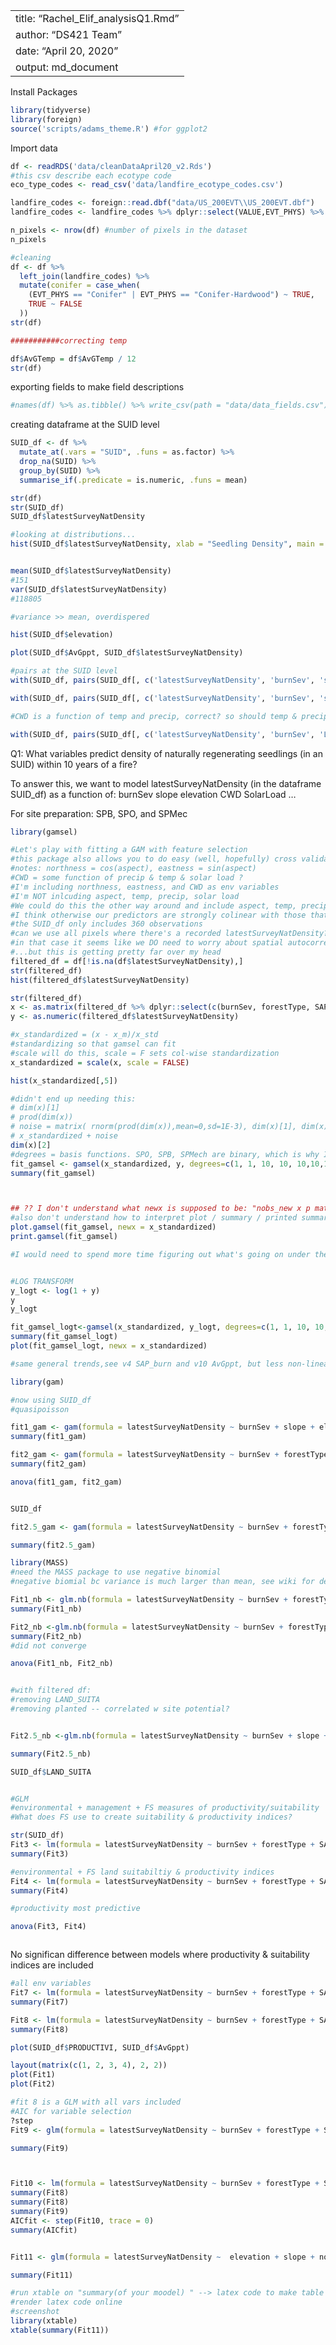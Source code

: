 
---
title: "Rachel_Elif_analysisQ1.Rmd"
author: "DS421 Team"
date: "April 20, 2020"
output: md_document
---
Install Packages
```r
library(tidyverse)
library(foreign)
source('scripts/adams_theme.R') #for ggplot2
```

Import data
```r
df <- readRDS('data/cleanDataApril20_v2.Rds')
#this csv describe each ecotype code
eco_type_codes <- read_csv('data/landfire_ecotype_codes.csv')

landfire_codes <- foreign::read.dbf("data/US_200EVT\\US_200EVT.dbf")
landfire_codes <- landfire_codes %>% dplyr::select(VALUE,EVT_PHYS) %>% rename(landfire2016 = VALUE)

n_pixels <- nrow(df) #number of pixels in the dataset 
n_pixels
```


```r
#cleaning
df <- df %>%
  left_join(landfire_codes) %>%
  mutate(conifer = case_when(
    (EVT_PHYS == "Conifer" | EVT_PHYS == "Conifer-Hardwood") ~ TRUE,
    TRUE ~ FALSE
  ))
str(df)

###########correcting temp

df$AvGTemp = df$AvGTemp / 12
str(df)
```

exporting fields to make field descriptions
```r
#names(df) %>% as.tibble() %>% write_csv(path = "data/data_fields.csv")
```


creating dataframe at the SUID level
```r
SUID_df <- df %>%
  mutate_at(.vars = "SUID", .funs = as.factor) %>%
  drop_na(SUID) %>%
  group_by(SUID) %>%
  summarise_if(.predicate = is.numeric, .funs = mean) 
```


```r
str(df)
str(SUID_df)
SUID_df$latestSurveyNatDensity
```



```r
#looking at distributions...
hist(SUID_df$latestSurveyNatDensity, xlab = "Seedling Density", main = "Histogram of Natural Regeneration Seedling Desnity")


mean(SUID_df$latestSurveyNatDensity)
#151
var(SUID_df$latestSurveyNatDensity)
#118805

#variance >> mean, overdispered

hist(SUID_df$elevation)

plot(SUID_df$AvGppt, SUID_df$latestSurveyNatDensity)

```

```r
#pairs at the SUID level
with(SUID_df, pairs(SUID_df[, c('latestSurveyNatDensity', 'burnSev', 'slope', 'elevation', 'CWD', 'SolarLoad')])) #, 'SPB', 'SPO', 'SPMec', 'LAND_SUITA', 'PRODUCTIVI')]))

with(SUID_df, pairs(SUID_df[, c('latestSurveyNatDensity', 'burnSev', 'slope', 'elevation', 'CWD', 'AvGTemp', 'AvGppt')]))

#CWD is a function of temp and precip, correct? so should temp & precip not be included as features in the model as their variation should be captured by CWD??

with(SUID_df, pairs(SUID_df[, c('latestSurveyNatDensity', 'burnSev', 'LAND_SUITA', 'PRODUCTIVI', 'SPB')]))
```


Q1: What variables predict density of naturally regenerating seedlings (in an SUID) within 10 years of a fire? 

To answer this, we want to model latestSurveyNatDensity (in the dataframe SUID_df) as a function of: 
burnSev
slope
elevation
CWD 
SolarLoad
...

For site preparation: SPB, SPO, and SPMec


```r
library(gamsel)

#Let's play with fitting a GAM with feature selection
#this package also allows you to do easy (well, hopefully) cross validation
#notes: northness = cos(aspect), eastness = sin(aspect)
#CWD = some function of precip & temp & solar load ?
#I'm including northness, eastness, and CWD as env variables
#I'm NOT inlcuding aspect, temp, precip, solar load 
#We could do this the other way around and include aspect, temp, precip solar load and NOT CWD, northness, eastness, etc. 
#I think otherwise our predictors are strongly colinear with those that they're defined by / they help define
#the SUID_df only includes 360 observations
#can we use all pixels where there's a recorded latestSurveyNatDensity?
#in that case it seems like we DO need to worry about spatial autocorrelation because all pixels within a SUID will have the same recorded natural density of regenerating conifers
#...but this is getting pretty far over my head
filtered_df = df[!is.na(df$latestSurveyNatDensity),]
str(filtered_df)
hist(filtered_df$latestSurveyNatDensity)

```


```r
str(filtered_df)
x <- as.matrix(filtered_df %>% dplyr::select(c(burnSev, forestType, SAP_surv_conifers, SAP_burn, elevation, slope, northness, eastness, CWD, AvGppt, AvGTemp, plantedFirst5Years, plantedAfter5Yrs, LAND_SUITA, PRODUCTIVI, SPB, SPO, SPMec)))
y <- as.numeric(filtered_df$latestSurveyNatDensity)

#x_standardized = (x - x_m)/x_std
#standardizing so that gamsel can fit
#scale will do this, scale = F sets col-wise standardization 
x_standardized = scale(x, scale = FALSE)

hist(x_standardized[,5])

#didn't end up needing this:
# dim(x)[1]
# prod(dim(x))
# noise = matrix( rnorm(prod(dim(x)),mean=0,sd=1E-3), dim(x)[1], dim(x)[2]) 
# x_standardized + noise
dim(x)[2]
#degrees = basis functions. SPO, SPB, SPMech are binary, which is why I'm setting their "degree" to 1
fit_gamsel <- gamsel(x_standardized, y, degrees=c(1, 1, 10, 10, 10,10,10,10,10, 10, 10, 1,1,1, 1, 1, 1, 1))
summary(fit_gamsel)



## ?? I don't understand what newx is supposed to be: "nobs_new x p matrix giving values of each predictor at which to plot."
#also don't understand how to interpret plot / summary / printed summary
plot.gamsel(fit_gamsel, newx = x_standardized)
print.gamsel(fit_gamsel)

#I would need to spend more time figuring out what's going on under the hood of this package, and I don't think using the pixels checks out, because these aren't independent observations of density but taken from the SUID 


#LOG TRANSFORM
y_logt <- log(1 + y)
y
y_logt

fit_gamsel_logt<-gamsel(x_standardized, y_logt, degrees=c(1, 1, 10, 10, 10,10,10,10,10, 10, 10, 1,1,1, 1, 1, 1, 1))
summary(fit_gamsel_logt)
plot(fit_gamsel_logt, newx = x_standardized)

#same general trends,see v4 SAP_burn and v10 AvGppt, but less non-linearity using the log-transformed natregendensity values
```


```r
library(gam)

#now using SUID_df 
#quasipoisson

fit1_gam <- gam(formula = latestSurveyNatDensity ~ burnSev + slope + elevation + CWD +  northness + eastness, data = SUID_df, family = quasipoisson())
summary(fit1_gam)

fit2_gam <- gam(formula = latestSurveyNatDensity ~ burnSev + forestType + slope + elevation + AvGTemp + AvGppt+ CWD +  northness + eastness + SPB+ SPO + SPMec + plantedFirst5Years + plantedAfter5Yrs, data = SUID_df, family = quasipoisson())
summary(fit2_gam)

anova(fit1_gam, fit2_gam)


SUID_df

fit2.5_gam <- gam(formula = latestSurveyNatDensity ~ burnSev + forestType + slope + aspect + elevation + AvGTemp + AvGppt+ SolarLoad + landfire2016 + CWD + northness + eastness + SPB+ SPO + SPMec + plantedFirst5Years + plantedAfter5Yrs + LAND_SUITA + PRODUCTIVI, data = filtered_df, family = quasipoisson())

summary(fit2.5_gam)
```



```r
library(MASS)
#need the MASS package to use negative binomial
#negative biomial bc variance is much larger than mean, see wiki for details: https://en.wikipedia.org/wiki/Negative_binomial_distribution#Poisson_distribution

Fit1_nb <- glm.nb(formula = latestSurveyNatDensity ~ burnSev + forestType +slope + elevation + CWD+ northness + eastness, data = SUID_df)
summary(Fit1_nb)

Fit2_nb <-glm.nb(formula = latestSurveyNatDensity ~ burnSev + forestType +slope + elevation + CWD+ northness + eastness + SPB + SPO + SPMec + plantedFirst5Years + plantedAfter5Yrs, data = SUID_df)
summary(Fit2_nb)
#did not converge

anova(Fit1_nb, Fit2_nb)


#with filtered df: 
#removing LAND_SUITA
#removing planted -- correlated w site potential?


Fit2.5_nb <-glm.nb(formula = latestSurveyNatDensity ~ burnSev + slope + elevation + northness + eastness + AvGppt + AvGTemp + SPB + SPO + SPMec + PRODUCTIVI, data = filtered_df)

summary(Fit2.5_nb)

SUID_df$LAND_SUITA



```


```r
#GLM
#environmental + management + FS measures of productivity/suitability
#What does FS use to create suitability & productivity indices?

str(SUID_df)
Fit3 <- lm(formula = latestSurveyNatDensity ~ burnSev + forestType + SAP_surv_conifers + SAP_burn +slope + elevation + CWD+ SolarLoad + LAND_SUITA + PRODUCTIVI, data = SUID_df)
summary(Fit3)

#environmental + FS land suitabiltiy & productivity indices
Fit4 <- lm(formula = latestSurveyNatDensity ~ burnSev + forestType + SAP_surv_conifers + SAP_burn +slope + elevation + CWD+ SolarLoad + LAND_SUITA + PRODUCTIVI + SPB + SPO + SPMec, data = SUID_df)
summary(Fit4)

#productivity most predictive

anova(Fit3, Fit4)



```
No significan difference between models where productivity & suitability indices are included


```r
#all env variables
Fit7 <- lm(formula = latestSurveyNatDensity ~ burnSev + forestType + SAP_surv_conifers + SAP_burn + elevation + slope + aspect + northness + eastness + CWD + AvGppt + AvGTemp + SolarLoad, + PRODUCTIVI, data = SUID_df)
summary(Fit7)

Fit8 <- lm(formula = latestSurveyNatDensity ~ burnSev + forestType + SAP_surv_conifers + SAP_burn + elevation + slope + aspect + northness + eastness + CWD + AvGppt + AvGTemp + SolarLoad + PRODUCTIVI+ SPB + SPO + SPMec + plantedAfter5Yrs + plantedFirst5Years, data = SUID_df)
summary(Fit8)

plot(SUID_df$PRODUCTIVI, SUID_df$AvGppt)

```

```r
layout(matrix(c(1, 2, 3, 4), 2, 2))
plot(Fit1)
plot(Fit2)
```

```r
#fit 8 is a GLM with all vars included
#AIC for variable selection 
?step
Fit9 <- glm(formula = latestSurveyNatDensity ~ burnSev + forestType + SAP_surv_conifers + SAP_burn + elevation + slope + aspect + northness + eastness + CWD + AvGppt + AvGTemp + SolarLoad + PRODUCTIVI+ SPB + SPO + SPMec + plantedAfter5Yrs + plantedFirst5Years, data = filtered_df, family= quasipoisson())

summary(Fit9)



Fit10 <- lm(formula = latestSurveyNatDensity ~ burnSev + forestType + SAP_surv_conifers + SAP_burn + elevation + slope + aspect + northness + eastness + CWD + AvGppt + AvGTemp + SolarLoad + PRODUCTIVI+ SPB + SPO + SPMec + plantedAfter5Yrs + plantedFirst5Years, data = filtered_df)
summary(Fit8)
summary(Fit8)
summary(Fit9)
AICfit <- step(Fit10, trace = 0)
summary(AICfit)


Fit11 <- glm(formula = latestSurveyNatDensity ~  elevation + slope + northness + eastness + AvGppt + AvGTemp + PRODUCTIVI + SPB + SPO + SPMec, data = filtered_df, family= quasipoisson())

summary(Fit11)
```




```r
#run xtable on "summary(of your moodel) " --> latex code to make table 
#render latex code online
#screenshot
library(xtable)
xtable(summary(Fit11))
```

